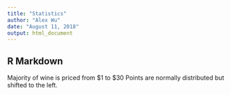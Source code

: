 ---
title: "Statistics"
author: "Alex Wu"
date: "August 11, 2018"
output: html_document
---

## R Markdown
Majority of wine is priced from $1 to $30
Points are normally distributed but shifted to the left.

